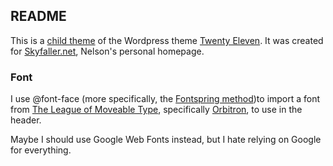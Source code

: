 == README ==
This is a [http://codex.wordpress.org/Child_Themes child theme] of the Wordpress theme [http://theme.wordpress.com/themes/twentyeleven/ Twenty Eleven]. It was created for [http://skyfaller.net Skyfaller.net], Nelson's personal homepage. 

=== Font ===
I use @font-face (more specifically, the [http://www.fontspring.com/blog/the-new-bulletproof-font-face-syntax Fontspring method])to import a font from [http://www.theleagueofmoveabletype.com/ The League of Moveable Type], specifically [http://www.theleagueofmoveabletype.com/orbitron Orbitron], to use in the header.

Maybe I should use Google Web Fonts instead, but I hate relying on Google for everything.